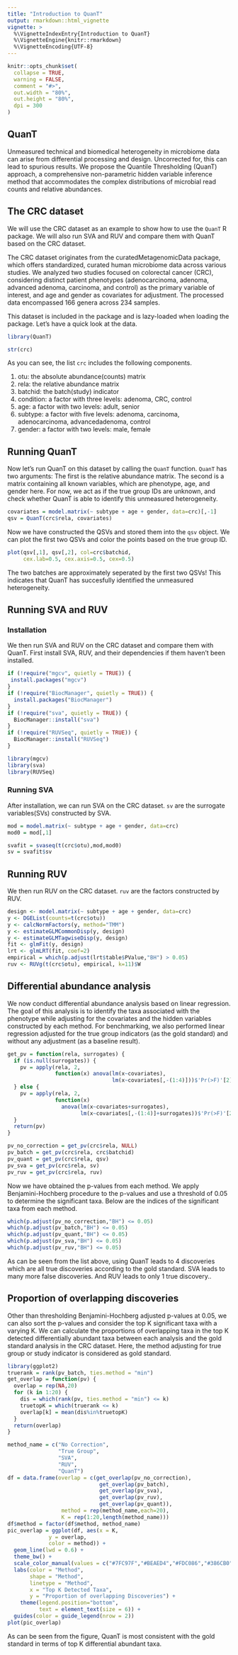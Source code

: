 ```yaml
---
title: "Introduction to QuanT"
output: rmarkdown::html_vignette
vignette: >
  %\VignetteIndexEntry{Introduction to QuanT}
  %\VignetteEngine{knitr::rmarkdown}
  %\VignetteEncoding{UTF-8}
---
```


```r
knitr::opts_chunk$set(
  collapse = TRUE,
  warning = FALSE,
  comment = "#>",
  out.width = "80%",
  out.height = "80%",
  dpi = 300
)
```

## QuanT
Unmeasured technical and biomedical heterogeneity in microbiome data can arise from differential processing and design. Uncorrected for, this can lead to spurious results.  We propose the Quantile Thresholding (QuanT) approach, a comprehensive non-parametric hidden variable inference method that accommodates the complex distributions of microbial read counts and relative abundances.

## The CRC dataset
We will use the CRC dataset as an example to show how to use the `QuanT` R package. We will also run SVA and RUV and compare them with QuanT based on the CRC dataset.

The CRC dataset originates from the curatedMetagenomicData package, which offers standardized, curated human microbiome data across various studies. We analyzed two studies focused on colorectal cancer (CRC), considering distinct patient phenotypes (adenocarcinoma, adenoma, advanced adenoma, carcinoma, and control) as the primary variable of interest, and age and gender as covariates for adjustment. The processed data encompassed 166 genera across 234 samples. 

This dataset is included in the package and is lazy-loaded when loading the package. Let's have a quick look at the data.
```r
library(QuanT)

str(crc)
```

As you can see, the list `crc` includes the following components.

1. otu: the absolute abundance(counts) matrix
2. rela: the relative abundance matrix
3. batchid: the batch(study) indicator
4. condition: a factor with three levels: adenoma, CRC, control
5. age: a factor with two levels: adult, senior
6. subtype: a factor with five levels: adenoma, carcinoma, adenocarcinoma, advancedadenoma, control
7. gender: a factor with two levels: male, female

## Running QuanT
Now let's run QuanT on this dataset by calling the `QuanT` function. `QuanT` has two arguments: The first is the relative abundance matrix. The second is a matrix containing all known variables, which are phenotype, age, and gender here. For now, we act as if the true group IDs are unknown, and check whether QuanT is able to identify this unmeasured heterogeneity.
```r
covariates = model.matrix(~ subtype + age + gender, data=crc)[,-1]
qsv = QuanT(crc$rela, covariates)
```

Now we have constructed the QSVs and stored them into the `qsv` object. We can plot the first two QSVs and color the points based on the true group ID.
```r
plot(qsv[,1], qsv[,2], col=crc$batchid, 
     cex.lab=0.5, cex.axis=0.5, cex=0.5)
```

The two batches are approximately seperated by the first two QSVs! This indicates that QuanT has succesfully identified the unmeasured heterogeneity.

## Running SVA and RUV
### Installation
We then run SVA and RUV on the CRC dataset and compare them with QuanT. First install SVA, RUV, and their dependencies if them haven't been installed.
```r
if (!require("mgcv", quietly = TRUE)) {
 install.packages("mgcv")
}
if (!require("BiocManager", quietly = TRUE)) {
  install.packages("BiocManager")
}
if (!require("sva", quietly = TRUE)) {
  BiocManager::install("sva")
}
if (!require("RUVSeq", quietly = TRUE)) {
  BiocManager::install("RUVSeq")
}

library(mgcv)
library(sva)
library(RUVSeq)
```

### Running SVA
After installation, we can run SVA on the CRC dataset. `sv` are the surrogate variables(SVs) constructed by SVA.
```r
mod = model.matrix(~ subtype + age + gender, data=crc)
mod0 = mod[,1]

svafit = svaseq(t(crc$otu),mod,mod0)
sv = svafit$sv
```

## Running RUV
We then run RUV on the CRC dataset. `ruv` are the factors constructed by RUV.
```r
design <- model.matrix(~ subtype + age + gender, data=crc)
y <- DGEList(counts=t(crc$otu))
y <- calcNormFactors(y, method="TMM")
y <- estimateGLMCommonDisp(y, design)
y <- estimateGLMTagwiseDisp(y, design)
fit <- glmFit(y, design)
lrt <- glmLRT(fit, coef=2)
empirical = which(p.adjust(lrt$table$PValue,"BH") > 0.05)
ruv <- RUVg(t(crc$otu), empirical, k=11)$W
```

## Differential abundance analysis
We now conduct differential abundance analysis based on linear regression. The goal of this analysis is to identify the taxa associated with the phenotype while adjusting for the covariates and the hidden variables constructed by each method. For benchmarking, we also performed linear regression adjusted for the true group indicators (as the gold standard) and without any adjustment (as a baseline result). 
```r
get_pv = function(rela, surrogates) {
  if (is.null(surrogates)) {
    pv = apply(rela, 2,
               function(x) anova(lm(x~covariates),
                                 lm(x~covariates[,-(1:4)]))$'Pr(>F)'[2])
  } else {
    pv = apply(rela, 2,
               function(x)
                 anova(lm(x~covariates+surrogates),
                       lm(x~covariates[,-(1:4)]+surrogates))$'Pr(>F)'[2])
  }
  return(pv)
}

pv_no_correction = get_pv(crc$rela, NULL)
pv_batch = get_pv(crc$rela, crc$batchid)
pv_quant = get_pv(crc$rela, qsv)
pv_sva = get_pv(crc$rela, sv)
pv_ruv = get_pv(crc$rela, ruv)
```

Now we have obtained the p-values from each method. We apply Benjamini-Hochberg procedure to the p-values and use a threshold of 0.05 to determine the significant taxa. Below are the indices of the significant taxa from each method.
```r
which(p.adjust(pv_no_correction,"BH") <= 0.05)
which(p.adjust(pv_batch,"BH") <= 0.05)
which(p.adjust(pv_quant,"BH") <= 0.05)
which(p.adjust(pv_sva,"BH") <= 0.05)
which(p.adjust(pv_ruv,"BH") <= 0.05)
```
As can be seen from the list above, using QuanT leads to 4 discoveries which are all true discoveries according to the gold standard. SVA leads to many more false discoveries. And RUV leads to only 1 true discovery..

## Proportion of overlapping discoveries
Other than thresholding Benjamini-Hochberg adjusted p-values at 0.05, we can also sort the p-values and consider the top K significant taxa with a varying K. We can calculate the proportions of overlapping taxa in the top K detected differentially abundant taxa between each analysis and the gold standard analysis in the CRC dataset. Here, the method adjusting for true group or study indicator is considered as gold standard.
```r
library(ggplot2)
truerank = rank(pv_batch, ties.method = "min")
get_overlap = function(pv) {
  overlap = rep(NA,20)
  for (k in 1:20) {
    dis = which(rank(pv, ties.method = "min") <= k)
    truetopK = which(truerank <= k)
    overlap[k] = mean(dis%in%truetopK)
  }
  return(overlap)
}

method_name = c("No Correction",
                "True Group",
                "SVA",
                "RUV",
                "QuanT")
df = data.frame(overlap = c(get_overlap(pv_no_correction), 
                             get_overlap(pv_batch), 
                             get_overlap(pv_sva), 
                             get_overlap(pv_ruv), 
                             get_overlap(pv_quant)),
                 method = rep(method_name,each=20),
                 K = rep(1:20,length(method_name)))
df$method = factor(df$method, method_name)
pic_overlap = ggplot(df, aes(x = K,
             y = overlap,
             color = method)) +
  geom_line(lwd = 0.6) +
  theme_bw() +
  scale_color_manual(values = c("#7FC97F","#BEAED4","#FDC086","#386CB0","#F0027F")) +
  labs(color = "Method",
       shape = "Method",
       linetype = "Method",
       x = "Top K Detected Taxa",
       y = "Proportion of overlapping Discoveries") +
    theme(legend.position="bottom",
          text = element_text(size = 6)) +
  guides(color = guide_legend(nrow = 2))
plot(pic_overlap)
```

As can be seen from the figure, QuanT is most consistent with the gold standard in terms of top K differential abundant taxa.

